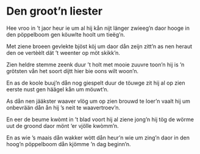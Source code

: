 
# Den groot’n liester

<PoemAudio src={fragment} performer={readers.bert} />

<PoemText>

Hee vroo in ’t jaor heur ie um al
hij kån nijt länger zwieeg’n
daor hooge in den pöppelboom
gen köuwlte hoolt um tieëg’n.

Met ziene broeen gevlekte bjöst
köj um daor dån zeijn zitt’n
as nen heraut den oe vertèèlt
dät ’t weenter op möt skikk’n.

Zien heldre stemme zeenk duur ’t holt
met mooie zuuvre toon’n
hij is ’n grötsten vån het soort
dijtt hier bie oons wilt woon’n.

En as de koole buuj’n dån
nog giespelt duur de töuwge
zit hij al op zien eerste nust
gen häägel kån um möuwt’n.

As dån nen jääkster waaver vlög
um op zien brouwd te loer’n
vaalt hij um onbevrään dån ån
hij ’s neit te waavertroev’n.

En eer de beume kwòmt in ’t blad
voort hij al ziene jong’n
hij tög de wörme uut de groond
daor mönt ‘er vjölle kwòmm’n.

En as wie ’s maais dån wakker wòtt
dån heur’n wie um zing’n
daor in den hoog’n pöppelboom
dån kjömme ’n dag beginn’n.

</PoemText>
